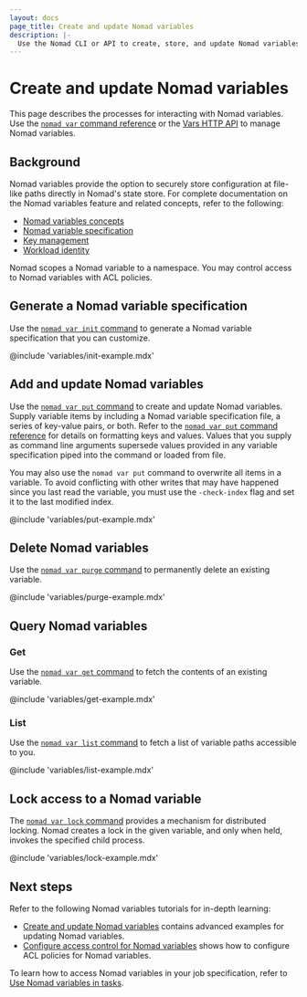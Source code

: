 ```yaml
---
layout: docs
page_title: Create and update Nomad variables
description: |-
  Use the Nomad CLI or API to create, store, and update Nomad variables.
---
```


# Create and update Nomad variables

This page describes the processes for interacting with Nomad variables. Use the
[`nomad var` command reference](/nomad/commands/var) or the [Vars HTTP
API](/nomad/api-docs/variables) to manage Nomad variables.

## Background

Nomad variables provide the option to securely store configuration at
file-like paths directly in Nomad's state store. For complete documentation on
the Nomad variables feature and related concepts, refer to the following:

- [Nomad variables concepts](/nomad/docs/concepts/variables)
- [Nomad variable specification](/nomad/docs/other-specifications/variables)
- [Key management](/nomad/docs/manage/key-management)
- [Workload identity](/nomad/docs/concepts/workload-identity)

Nomad scopes a Nomad variable to a namespace. You may control access to Nomad
variables with ACL policies.

## Generate a Nomad variable specification

Use the [`nomad var init` command](/nomad/commands/var/init) to generate a Nomad
variable specification that you can customize.

@include 'variables/init-example.mdx'

## Add and update Nomad variables

Use the [`nomad var put` command](/nomad/commands/var/put) to create and update
Nomad variables. Supply variable items by including a Nomad variable
specification file, a series of key-value pairs, or both. Refer to the [`nomad
var put` command reference](/nomad/commands/var/put) for details on formatting
keys and values. Values that you supply as command line arguments supersede
values provided in any variable specification piped into the command or loaded
from file.

You may also use  the `nomad var put` command to overwrite all items in a
variable. To avoid conflicting with other writes that may have happened since
you last read the variable, you must use the `-check-index` flag and set it to
the last modified index.

@include 'variables/put-example.mdx'

## Delete Nomad variables

Use the [`nomad var purge` command](/nomad/commands/var/purge) to permanently
delete an existing variable.

@include 'variables/purge-example.mdx'

## Query Nomad variables

### Get

Use the [`nomad var get` command](/nomad/commands/var/get) to fetch the contents of an existing variable.

@include 'variables/get-example.mdx'

### List

Use the [`nomad var list` command](/nomad/commands/var/list) to fetch a list of
variable paths accessible to you.

@include 'variables/list-example.mdx'

## Lock access to a Nomad variable

The [`nomad var lock` command](/nomad/commands/var/lock) provides a mechanism
for distributed locking. Nomad creates a lock in the given variable, and only
when held, invokes the specified child process.

@include 'variables/lock-example.mdx'

## Next steps

Refer to the following Nomad variables tutorials for in-depth learning:

- [Create and update Nomad
  variables](/nomad/tutorials/variables/variables-create) contains advanced
  examples for updating Nomad variables.
- [Configure access control for Nomad
  variables](/nomad/tutorials/variables/variables-acls) shows how to configure
  ACL policies for Nomad variables.

To learn how to access Nomad variables in your job specification, refer to [Use Nomad variables in tasks](/nomad/docs/job-declare/nomad-variables).
